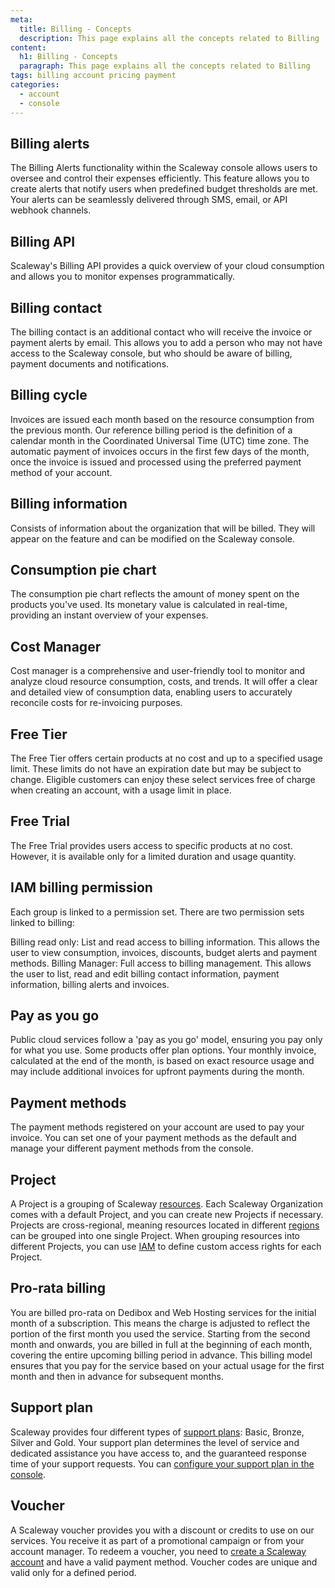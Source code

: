```yaml
---
meta:
  title: Billing - Concepts
  description: This page explains all the concepts related to Billing
content:
  h1: Billing - Concepts
  paragraph: This page explains all the concepts related to Billing
tags: billing account pricing payment
categories:
  - account
  - console
---
```






<Concept opened>

## Billing alerts 

The Billing Alerts functionality within the Scaleway console allows users to oversee and control their expenses efficiently. This feature allows you to create alerts that notify users when predefined budget thresholds are met. Your alerts can be seamlessly delivered through SMS, email, or API webhook channels.

</Concept>

<Concept opened>

## Billing API

Scaleway's Billing API provides a quick overview of your cloud consumption and allows you to monitor expenses programmatically.

</Concept>

<Concept opened>

## Billing contact

The billing contact is an additional contact who will receive the invoice or payment alerts by email. This allows you to add a person who may not have access to the Scaleway console, but who should be aware of billing, payment documents and notifications.

</Concept>

<Concept opened>

## Billing cycle

Invoices are issued each month based on the resource consumption from the previous month. Our reference billing period is the definition of a calendar month in the Coordinated Universal Time (UTC) time zone. The automatic payment of invoices occurs in the first few days of the month, once the invoice is issued and processed using the preferred payment method of your account.

</Concept>

<Concept opened>

## Billing information

Consists of information about the organization that will be billed. They will appear on the feature and can be modified on the Scaleway console.

</Concept>

<Concept opened>

## Consumption pie chart

The consumption pie chart reflects the amount of money spent on the products you've used. Its monetary value is calculated in real-time, providing an instant overview of your expenses.

</Concept>

<Concept opened>

## Cost Manager 

Cost manager is a comprehensive and user-friendly tool to monitor and analyze cloud resource consumption, costs, and trends. It will offer a clear and detailed view of consumption data, enabling users to accurately reconcile costs for re-invoicing purposes.

</Concept>

<Concept opened>

## Free Tier 

The Free Tier offers certain products at no cost and up to a specified usage limit. These limits do not have an expiration date but may be subject to change. Eligible customers can enjoy these select services free of charge when creating an account, with a usage limit in place.

</Concept>

<Concept opened>

## Free Trial

The Free Trial provides users access to specific products at no cost. However, it is available only for a limited duration and usage quantity.

</Concept>

<Concept opened>

## IAM billing permission

Each group is linked to a permission set. There are two permission sets linked to billing:

Billing read only: List and read access to billing information. This allows the user to view consumption, invoices, discounts, budget alerts and payment methods.
Billing Manager: Full access to billing management. This allows the user to list, read and edit billing contact information, payment information, billing alerts and invoices.

</Concept>

<Concept opened>

## Pay as you go 

Public cloud services follow a 'pay as you go' model, ensuring you pay only for what you use. Some products offer plan options. Your monthly invoice, calculated at the end of the month, is based on exact resource usage and may include additional invoices for upfront payments during the month.

</Concept>

<Concept opened>

## Payment methods
 
The payment methods registered on your account are used to pay your invoice. You can set one of your payment methods as the default and manage your different payment methods from the console.

</Concept>

<Concept opened>

## Project

A Project is a grouping of Scaleway [resources](#resource). Each Scaleway Organization comes with a default Project, and you can create new Projects if necessary. Projects are cross-regional, meaning resources located in different [regions](/compute/instances/concepts/#region) can be grouped into one single Project. When grouping resources into different Projects, you can use [IAM](/identity-and-access-management/iam/concepts/#iam) to define custom access rights for each Project.

</Concept>

<Concept opened>

## Pro-rata billing

You are billed pro-rata on Dedibox and Web Hosting services for the initial month of a subscription. This means the charge is adjusted to reflect the portion of the first month you used the service. Starting from the second month and onwards, you are billed in full at the beginning of each month, covering the entire upcoming billing period in advance. This billing model ensures that you pay for the service based on your actual usage for the first month and then in advance for subsequent months.

</Concept>

<Concept opened>

## Support plan 

Scaleway provides four different types of [support plans](https://console.scaleway.com/support/plans): Basic, Bronze, Silver and Gold. Your support plan determines the level of service and dedicated assistance you have access to, and the guaranteed response time of your support requests. You can [configure your support plan in the console](/console/account/how-to/configure-support-plans/).

</Concept>

<Concept opened>

## Voucher

A Scaleway voucher provides you with a discount or credits to use on our services. You receive it as part of a promotional campaign or from your account manager. To redeem a voucher, you need to [create a Scaleway account](/console/account/how-to/create-an-account) and have a valid payment method. Voucher codes are unique and valid only for a defined period.

</Concept>
